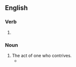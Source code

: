 ==English==

===Verb===
{{head|en|present participle}}

# {{present participle of|contrive|lang=en|nocat=1}}

===Noun===
{{en-noun}}

# The act of one who contrives.
#* {{quote-text|year=2007|author=Steve Talbott|title=Devices of the Soul|page=192|passage=Do we really want all those strivings and '''contrivings'''—all those thoughts and assumptions someone has cleverly etched into the hardware and software we are using—to remain invisible?}}